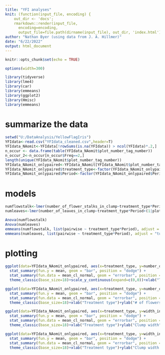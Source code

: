 ```yaml
---
title: "YFI analyses"
knit: (function(input_file, encoding) {
    out_dir <- 'docs';
    rmarkdown::render(input_file,
      encoding=encoding,
      output_file=file.path(dirname(input_file), out_dir, 'index.html'))})
author: "Nathan Byer (using data from J. A. Hillmer)"
date: "6/22/2022"
output: html_document
---
```



```r
knitr::opts_chunk$set(echo = TRUE)

options(width=300)
```

```r
library(tidyverse)
library(lme4)
library(car)
library(emmeans)
library(ggplot2)
library(Hmisc)
library(emmeans)

```

# summarize the data

```r
setwd("U:/DataAnalysis/YellowFlagIris")
YFIdata<-read.csv("YFIdata_cleaned.csv",header=T)
YFIdata_NAomit<-YFIdata[!rowSums(is.na(YFIdata)) > ncol(YFIdata)*.2,]
n_occur <- data.frame(table(YFIdata_NAomit$plot_number_tag_number))
n_occur_2<-n_occur[n_occur$Freq==2,]
length(unique(YFIdata_NAomit$plot_number_tag_number))
YFIdata_NAomit_onlypaired<-YFIdata_NAomit[YFIdata_NAomit$plot_number_tag_number %in% n_occur_2$Var1,]
YFIdata_NAomit_onlypaired$treatment_type<-factor(YFIdata_NAomit_onlypaired$treatment_type,levels = c("No treatment","Cut and herbicide","Cut and tarp"))
YFIdata_NAomit_onlypaired$Period<-factor(YFIdata_NAomit_onlypaired$Period,levels = c("Pre","Post"))
```

# models
```r
numflowstalk<-lmer(number_of_flower_stalks_in_clump~treatment_type*Period+(1|plot_number_tag_number),YFIdata_NAomit_onlypaired)
numleaves<-lmer(number_of_leaves_in_clump~treatment_type*Period+(1|plot_number_tag_number),YFIdata_NAomit_onlypaired)

Anova(numflowstalk)
Anova(numleaves)
emmeans(numflowstalk, list(pairwise ~ treatment_type*Period), adjust = "tukey")
emmeans(numleaves, list(pairwise ~ treatment_type*Period), adjust = "tukey")
```

# plotting

```r
ggplot(data=YFIdata_NAomit_onlypaired, aes(x=treatment_type, y=number_of_leaves_in_clump, fill=Period)) + 
  stat_summary(fun.y = mean, geom = "bar", position = "dodge") + 
  stat_summary(fun.data = mean_cl_normal, geom = "errorbar", position = position_dodge(width = 0.90), width = 0.2)+
  theme_classic(base_size=18)+scale_y_continuous(expand=c(0,0))+xlab("Treatment type")+ylab("# of leaves")

ggplot(data=YFIdata_NAomit_onlypaired, aes(x=treatment_type, y=number_of_flower_stalks_in_clump, fill=Period)) + 
  stat_summary(fun.y = mean, geom = "bar", position = "dodge") + 
  stat_summary(fun.data = mean_cl_normal, geom = "errorbar", position = position_dodge(width = 0.90), width = 0.2)+
  theme_classic(base_size=18)+xlab("Treatment type")+ylab("# of flowers")

ggplot(data=YFIdata_NAomit_onlypaired, aes(x=treatment_type, y=width_in_feet, fill=Period)) + 
  stat_summary(fun.y = mean, geom = "bar", position = "dodge") + 
  stat_summary(fun.data = mean_cl_normal, geom = "errorbar", position = position_dodge(width = 0.90), width = 0.2)+
  theme_classic(base_size=18)+xlab("Treatment type")+ylab("Clump width")

ggplot(data=YFIdata_NAomit_onlypaired, aes(x=treatment_type, y=width_in_inches_feet_above, fill=Period)) + 
  stat_summary(fun.y = mean, geom = "bar", position = "dodge") + 
  stat_summary(fun.data = mean_cl_normal, geom = "errorbar", position = position_dodge(width = 0.90), width = 0.2)+
  theme_classic(base_size=18)+xlab("Treatment type")+ylab("Clump width in inches feet above")
```
